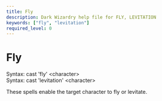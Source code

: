 ```yaml
---
title: Fly
description: Dark Wizardry help file for FLY, LEVITATION
keywords: ["fly", "levitation"]
required_level: 0
---
```


# Fly

Syntax: cast 'fly'        \<character\>  
Syntax: cast 'levitation' \<character\>  

These spells enable the target character to fly or levitate.